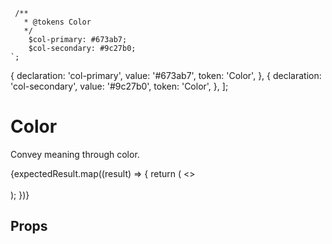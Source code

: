 
<Meta title="Presenters/Color" component={Color} />

     /**
       * @tokens Color
       */
        $col-primary: #673ab7;
        $col-secondary: #9c27b0;
    `;

  {
    declaration: 'col-primary',
    value: '#673ab7',
    token: 'Color',
  },
  {
    declaration: 'col-secondary',
    value: '#9c27b0',
    token: 'Color',
  },
];

# Color

Convey meaning through color.

<div>
  {expectedResult.map((result) => {
    return (
      <>
        <Color variableName={result.declaration} color={result.value}></Color>
        <br></br>
      </>
    );
  })}
</div>

## Props

<Props of={Color} />
